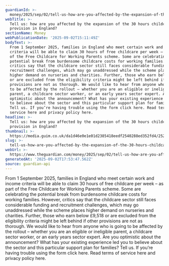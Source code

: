 ```yaml
---
guardianId: >-
  money/2025/sep/02/tell-us-how-are-you-affected-by-the-expansion-of-the-30-hours-childcare-provision-in-england
webTitle: >-
  Tell us: how are you affected by the expansion of the 30 hours childcare
  provision in England?
sectionName: Money
webPublicationDate: '2025-09-02T15:11:49Z'
bodyText: >-
  From 1 September 2025, families in England who meet certain work and income
  criteria will be able to claim 30 hours of free childcare per week – as part
  of the Free Childcare for Working Parents scheme. Some are celebrating the
  potential break from burdensome childcare costs for working families. However,
  critics say that the childcare sector still faces considerable funding and
  recruitment challenges, which may go unaddressed while the scheme places
  higher demand on nurseries and charities. Further, those who earn below £9,518
  or are excluded from the eligibility criteria might be left behind if other
  provisions are not as thorough. We would like to hear from anyone who is going
  to be affected by the rollout – whether you are an eligible or ineligible
  parent, a childcare sector worker, or an early years sector expert. Are you
  optimistic about the announcement? What has your existing experience led you
  to believe about the sector and this particular support plan for families?
  Tell us. If you’re having trouble using the form click here. Read terms of
  service here and privacy policy here.
headline: >-
  Tell us: how are you affected by the expansion of the 30 hours childcare
  provision in England?
thumbnail: >-
  https://media.guim.co.uk/da1d46e0e1e01d2385418eedf2540288ed352fd4/252_0_2497_1997/500.jpg
slug: >-
  tell-us-how-are-you-affected-by-the-expansion-of-the-30-hours-childcare-provision-in-england
webUrl: >-
  https://www.theguardian.com/money/2025/sep/02/tell-us-how-are-you-affected-by-the-expansion-of-the-30-hours-childcare-provision-in-england
generatedAt: '2025-09-02T17:53:47.562Z'
source: guardian-api
---
```

From 1 September 2025, families in England who meet certain work and income criteria will be able to claim 30 hours of free childcare per week – as part of the Free Childcare for Working Parents scheme. Some are celebrating the potential break from burdensome childcare costs for working families. However, critics say that the childcare sector still faces considerable funding and recruitment challenges, which may go unaddressed while the scheme places higher demand on nurseries and charities. Further, those who earn below £9,518 or are excluded from the eligibility criteria might be left behind if other provisions are not as thorough. We would like to hear from anyone who is going to be affected by the rollout – whether you are an eligible or ineligible parent, a childcare sector worker, or an early years sector expert. Are you optimistic about the announcement? What has your existing experience led you to believe about the sector and this particular support plan for families? Tell us. If you’re having trouble using the form click here. Read terms of service here and privacy policy here.
